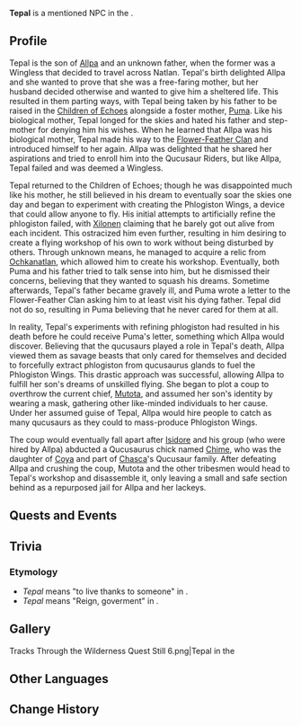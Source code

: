 {{Character Infobox
|type             = Quest NPC
|image            = NPC Tepal.png
|realname         = <!-- Optional, if different from in-game name -->
|deceased         = Past
|region           = Natlan
|location         = <!-- Nation where you can find the character in the game -->
|affiliation      = Flower-Feather Clan
|affiliation2     = Children of Echoes
|title            = 

|ancestry         = <!-- Clan/family -->
|father           = 
|mother           = Allpa
|motherNote       = biological
|mother2          = Puma
|motherNote2      = foster
|spouse           = 
|sibling          = 
|child            = 
|relative         = 

|voiceEN          = 
|voiceCN          = 
|voiceJP          = 
|voiceKR          = 
}}
'''Tepal''' is a mentioned NPC in the {{Quest|Of Fading Flowers and Falling Feathers}}.

==Profile==
Tepal is the son of [[Allpa]] and an unknown father, when the former was a Wingless that decided to travel across Natlan. Tepal's birth delighted Allpa and she wanted to prove that she was a free-faring mother, but her husband decided otherwise and wanted to give him a sheltered life. This resulted in them parting ways, with Tepal being taken by his father to be raised in the [[Children of Echoes]] alongside a foster mother, [[Puma]]. Like his biological mother, Tepal longed for the skies and hated his father and step-mother for denying him his wishes. When he learned that Allpa was his biological mother, Tepal made his way to the [[Flower-Feather Clan]] and introduced himself to her again. Allpa was delighted that he shared her aspirations and tried to enroll him into the Qucusaur Riders, but like Allpa, Tepal failed and was deemed a Wingless.

Tepal returned to the Children of Echoes; though he was disappointed much like his mother, he still believed in his dream to eventually soar the skies one day and began to experiment with creating the Phlogiston Wings, a device that could allow anyone to fly. His initial attempts to artificially refine the phlogiston failed, with [[Xilonen]] claiming that he barely got out alive from each incident. This ostracized him even further, resulting in him desiring to create a flying workshop of his own to work without being disturbed by others. Through unknown means, he managed to acquire a relic from [[Ochkanatlan]], which allowed him to create his workshop. Eventually, both Puma and his father tried to talk sense into him, but he dismissed their concerns, believing that they wanted to squash his dreams. Sometime afterwards, Tepal's father became gravely ill, and Puma wrote a letter to the Flower-Feather Clan asking him to at least visit his dying father. Tepal did not do so, resulting in Puma believing that he never cared for them at all.

In reality, Tepal's experiments with refining phlogiston had resulted in his death before he could receive Puma's letter, something which Allpa would discover. Believing that the qucusaurs played a role in Tepal's death, Allpa viewed them as savage beasts that only cared for themselves and decided to forcefully extract phlogiston from qucusaurus glands to fuel the Phlogiston Wings. This drastic approach was successful, allowing Allpa to fulfill her son's dreams of unskilled flying. She began to plot a coup to overthrow the current chief, [[Mutota]], and assumed her son's identity by wearing a mask, gathering other like-minded individuals to her cause. Under her assumed guise of Tepal, Allpa would hire people to catch as many qucusaurs as they could to mass-produce Phlogiston Wings.

The coup would eventually fall apart after [[Isidore]] and his group (who were hired by Allpa) abducted a Qucusaurus chick named [[Chime]], who was the daughter of [[Coya]] and part of [[Chasca]]'s Qucusaur family. After defeating Allpa and crushing the coup, Mutota and the other tribesmen would head to Tepal's workshop and disassemble it, only leaving a small and safe section behind as a repurposed jail for Allpa and her lackeys.

==Quests and Events==
{{Quests and Events}}

==Trivia==
===Etymology===
* ''Tepal'' means "to live thanks to someone" in {{w|Nahuatl}}.
* ''Tepal'' means "Reign, goverment" in {{w|Yucatec_Maya_language|Yucatec Maya}}.

==Gallery==
<gallery>
Tracks Through the Wilderness Quest Still 6.png|Tepal in the {{Quest|Tracks Through the Wilderness}}
</gallery>

==Other Languages==
{{Other Languages|default_hidden=1
|en       = Tepal
|zhs      = 特帕尔
|zhs_rm   = Tèpà'ěr
|zht      = 特帕爾
|zht_rm   = Tèpà'ěr
|ja       = テパル
|ja_rm    = Teparu
|ko       = 테팔
|es       = Tepal
|fr       = Tepal
|ru       = Тепал
|th       = Tepal
|vi       = Tepal
|de       = Tepal
|id       = Tepal
|pt       = Tepal
|tr       = Tepal
|it       = Tepal
}}

==Change History==
{{Change History|5.2}}
<!--
==References==
{{Reflist}}
-->
